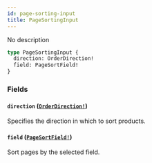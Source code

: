 ```yaml
---
id: page-sorting-input
title: PageSortingInput
---
```


No description

```graphql
type PageSortingInput {
  direction: OrderDirection!
  field: PageSortField!
}
```

### Fields

#### `direction` ([`OrderDirection!`](../../../developer/api-reference/enums/order-direction))

Specifies the direction in which to sort products.

#### `field` ([`PageSortField!`](../../../developer/api-reference/enums/page-sort-field))

Sort pages by the selected field.
